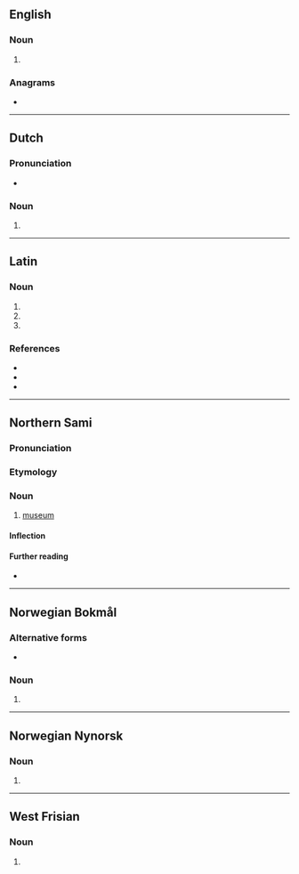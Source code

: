 ==English==

===Noun===
{{head|en|noun form}}

# {{plural of|museum|lang=en}}

===Anagrams===
* {{anagrams|en|a=aemsu|amuse}}

----

==Dutch==

===Pronunciation===
* {{audio|Nl-musea.ogg|Audio|lang=nl}}

===Noun===
{{head|nl|noun plural form}}

# {{nl-noun form of|pl|museum}}

----

==Latin==

===Noun===
{{la-noun-form|mūsēa}}

# {{inflection of|mūsēum||nom|p|lang=la}}
# {{inflection of|mūsēum||acc|p|lang=la}}
# {{inflection of|mūsēum||voc|p|lang=la}}

===References===
* {{R:du Cange}}
* {{R:Peck}}
* {{R:Smith's Antiquities}}

----

==Northern Sami==

===Pronunciation===
{{rfp|se}}

===Etymology===
{{rfe|lang=se}}

===Noun===
{{se-noun}}

# [[museum]]

====Inflection====
{{rfinfl|se|noun}}<!-- illative can be museii or museai -->

====Further reading====
* {{R:Álgu|}}

----

==Norwegian Bokmål==

===Alternative forms===
* {{l|nb|museene}}

===Noun===
{{head|nb|noun form|g=n}}

# {{inflection of|museum||definite|p|lang=nb}}

----

==Norwegian Nynorsk==

===Noun===
{{head|nn|noun form|g=n}}

# {{inflection of|museum||definite|p|lang=nn}}

----

==West Frisian==

===Noun===
{{head|fy|noun form}}

# {{plural of|fy|museum}}